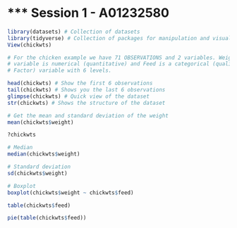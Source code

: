 # *** Session 1 - A01232580
```r
library(datasets) # Collection of datasets
library(tidyverse) # Collection of packages for manipulation and visualization
View(chickwts)

# For the chicken example we have 71 OBSERVATIONS and 2 variables. Weight
# variable is numerical (quantitative) and Feed is a categorical (qualitative -
# Factor) variable with 6 levels.

head(chickwts) # Show the first 6 observations
tail(chickwts) # Shows you the last 6 observations
glimpse(chickwts) # Quick view of the dataset
str(chickwts) # Shows the structure of the dataset

# Get the mean and standard deviation of the weight
mean(chickwts$weight)

?chickwts

# Median
median(chickwts$weight)

# Standard deviation
sd(chickwts$weight)

# Boxplot
boxplot(chickwts$weight ~ chickwts$feed)

table(chickwts$feed)

pie(table(chickwts$feed))
```